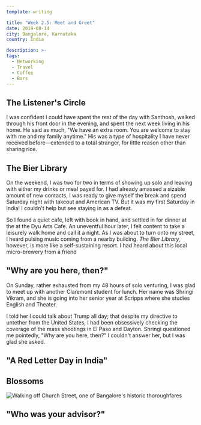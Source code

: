 ```yaml
---
template: writing

title: "Week 2.5: Meet and Greet"
date: 2019-08-14
city: Bangalore, Karnataka
country: India

description: >-
tags:
  - Networking
  - Travel
  - Coffee
  - Bars
---
```


## The Listener's Circle

I was confident I could have spent the rest of the day with Santhosh, walked through his front door in the evening, and spent the next week living in his home. He said as much, "We have an extra room. You are welcome to stay with me and my family anytime." His was a type of hospitality I have never received before—extended to a total stranger, for little reason other than sharing rice.

## The Bier Library

On the weekend, I was two for two in terms of showing up solo and leaving with either my drinks or meal payed for. I had already amassed a sizable amount of new contacts, I was ready to give myself the break and spend Saturday night with takeout and American TV. But it was my first Saturday in India! I couldn't help but see staying in as a defeat.

So I found a quiet cafe, left with book in hand, and settled in for dinner at the at the Dyu Arts Cafe. An uneventful hour later, I felt content to take a leisurely walk home and call it a night. As I was about to turn onto my street, I heard pulsing music coming from a nearby building. _The Bier Library_, however, is more like a self-sustaining resort. I had heard about this local micro-brewery from a friend

## "Why are you here, then?"

On Sunday, rather exhausted from my 48 hours of solo venturing, I was glad to meet up with another Claremont student for lunch. Her name was Shringi Vikram, and she is going into her senior year at Scripps where she studies English and Theater.

I told her I could talk about Trump all day; that despite my directive to untether from the United States, I had been obsessively checking the coverage of the mass shootings in El Paso and Dayton. Shringi questioned me pointedly, "Why are you here, then?" I couldn't answer her, but I was glad she asked.

## "A Red Letter Day in India"

## Blossoms

![Walking off Church Street, one of Bangalore's historic thoroughfares](../images/IMG_9078.jpg)

## "Who was your advisor?"
